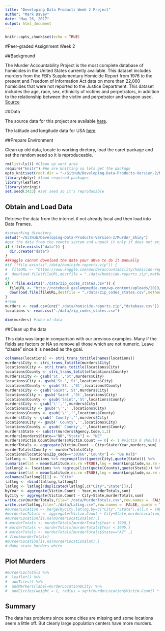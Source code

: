 ```yaml
---
title: "Developing Data Products Week 2 Project"
author: "Mark Davey"
date: "May 26, 2017"
output: html_document
---
```


```r
knitr::opts_chunk$set(echo = TRUE)
```

#Peer-graded Assignment Week 2 

##Background

The Murder Accountability Project is the most complete database of homicides in the United States currently available. This dataset includes murders from the FBI's Supplementary Homicide Report from 1976 to the present and Freedom of Information Act data on more than 22,000 homicides that were not reported to the Justice Department. This dataset includes the age, race, sex, ethnicity of victims and perpetrators, in addition to the relationship between the victim and perpetrator and weapon used. [Source](https://www.kaggle.com/murderaccountability/homicide-reports)

##Data

The source data for this project are available [here](https://www.kaggle.com/murderaccountability/homicide-reports/downloads/homicide-reports.zip).

The latitude and longitude data for USA 
[here](http://notebook.gaslampmedia.com/wp-content/uploads/2013/08/zip_codes_states.csv)

##Prepare Environment

Clean up old data, locate to working diretory, load the caret package and set the random seed so it is reproduceable. 

```r
rm(list=ls()) #Clean up work area
require("knitr") #We are knitting so lets get the package
opts_knit$set(root.dir = "~/GitHub/Developing-Data-Products-Version-2/Murder_Shiny")
library(dplyr) #load required packages
library(leaflet)
library(stringi)
set.seed(3433) #set seed so it's reproducable
```

## Obtain and Load Data

Retrieve the data from the internet if not already local and then load into Data Frames.

```r
#setworking directory
setwd("~/GitHub/Developing-Data-Products-Version-2/Murder_Shiny")
#get the data from the remote system and unpack it only if does not exist
if (!file.exists("data")) {
  dir.create("data")
}
##kaggle cannot download the data your ahve to do it manually
#if (!file.exists("./data/homicide-reports.zip")) {
#  fileURL <- "https://www.kaggle.com/murderaccountability/homicide-reports/downloads/homicide-reports.zip"
#  download.file(fileURL,destfile = "./data/homicide-reports.zip",method="libcurl")
#}
if (!file.exists("./data/zip_codes_states.csv")) {
  fileURL <- "http://notebook.gaslampmedia.com/wp-content/uploads/2013/08/zip_codes_states.csv"
  download.file(fileURL,destfile = "./data/zip_codes_states.csv",method="libcurl")
}
#read 
murders <- read.csv(unz("./data/homicide-reports.zip","database.csv"))
locations <- read.csv("./data/zip_codes_states.csv")

dim(murders) #idea of data
```

##Clean up the data

This data was large in comparison with our previous examples. Many if the fields are factors or NA so remove all those which are not numeric. Leave "classe" since it is needed as the goal.

```r
colnames(locations) <- stri_trans_totitle(names(locations))
murders$City <- stri_trans_totitle(murders$City)
locations$City <- stri_trans_totitle(locations$City)
locations$County <- stri_trans_totitle(locations$County)
murders$City <- gsub('St.','St',murders$City)
locations$City <- gsub('St.','St',locations$City)
locations$County <- gsub('St.','St',locations$County)
murders$City <- gsub('Saint','St',murders$City)
locations$City <- gsub('Saint','St',locations$City)
locations$County <- gsub('Saint','St',locations$County)
murders$City <- gsub('\'','',murders$City)
locations$City <- gsub('\'','',locations$City)
locations$County <- gsub('\'','',locations$County)
murders$City <- gsub(' County','',murders$City)
locations$City <- gsub(' County','',locations$City)
locations$County <- gsub(' County','',locations$County)
murders$State <- substr(murders$Agency.Code,1,2)
murders[murders$State=="NB","State"] <- "NE"
murders$Victim.Count[murders$Victim.Count == 0] <- 1 #victim 0 should be 1
murderTotals <- aggregate(Victim.Count ~ City+State+Year,murders,sum)
murderTotals$County <- murderTotals$City
locations[locations$Zip_code=="30366","County"] <- "De Kalb"
latlong <- locations %>% regroup(list(quote(City),quote(State))) %>%
summarise(lat = mean(Latitude,na.rm =TRUE),lng = mean(Longitude,na.rm =TRUE))
latlong2 <- locations %>% regroup(list(quote(County),quote(State))) %>%
summarise(lat = mean(Latitude,na.rm =TRUE),lng = mean(Longitude,na.rm =TRUE))
colnames(latlong2)[1] <- "City"
latlng <- rbind(latlong,latlong2)
latlng <- latlng[!duplicated(latlng[,c("City","State")]),]
byYear <- aggregate(Victim.Count ~ Year,murderTotals,sum)
byCity <- aggregate(Victim.Count ~ City+State,murderTotals,sum)
write.csv(murderTotals,file="./data/MurderTotals.csv",row.names =  FALSE, quote = TRUE)
write.csv(latlng,file="./data/LatLng.csv",row.names =  FALSE, quote = TRUE)
#murderLocation <- merge(byCity,latlng,by=c("City","State"),all.x = TRUE)
#murderLocTotals <- aggregate(Victim.Count ~ City+State,murderLocation,sum)
#murderLocation[is.na(murderLocation$lat),]
# murderTotals <- murderTotals[murderTotals$Year > 1990,]
# murderTotals <- murderTotals[murderTotals$Year < 1995,]
# murderTotals <- murderTotals[murderTotals$State=="AZ" ,]
# View(murderTotals)
#murderLocation[is.na(murderLocation$lat),]
# Make state borders white
```

## Plot Murders

```r
#murderLocTotals %>%  
#  leaflet() %>%
#  addTiles() %>%
#  addMarkers(label=murderLocation$City) %>%
#  addCircles(weight = 1, radius = sqrt(murderLocation$Victim.Count) * 500)

```


## Summary

The data has problems since some cities are missing and some locations seem a little off. But clearly large population centers have more murders.